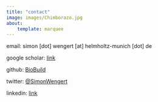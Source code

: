 ```yaml
---
title: "contact"
image: images/Chimborazo.jpg
about:
    template: marquee
---
```


email: simon [dot] wengert [at] helmholtz-munich [dot] de

google scholar: [link](https://scholar.google.com/citations?user=vU-VXToAAAAJ&hl=en)

github: [BioBuild](https://github.com/BioBuild)

twitter: [@SimonWengert](https://twitter.com/SimonWengert)

linkedin: [link](https://www.linkedin.com/in/simon-wengert-92b6b4138/)
